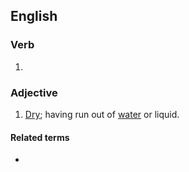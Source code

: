 ==English==

===Verb===
{{head|en|verb form}}

# {{en-past of|dry up}}

===Adjective===
{{en-adj}}

# [[dry|Dry]]; having run out of [[water]] or liquid.

====Related terms====
* {{l|en|dried out}}
